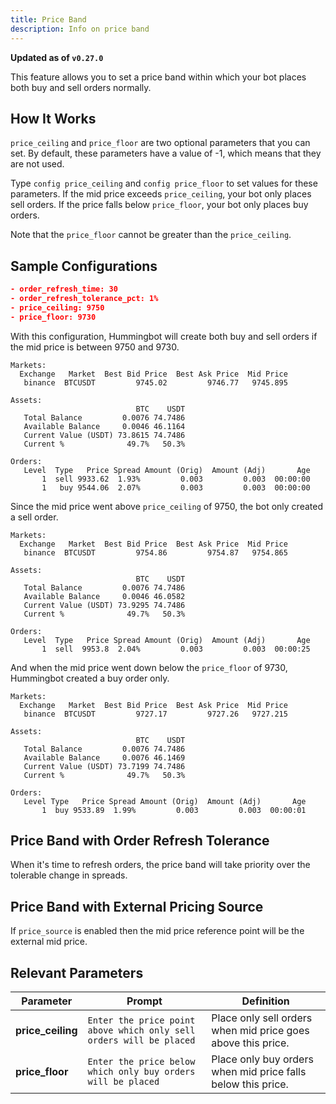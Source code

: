 ```yaml
---
title: Price Band
description: Info on price band
---
```


**Updated as of `v0.27.0`**

This feature allows you to set a price band within which your bot places both buy and sell orders normally.

## How It Works

`price_ceiling` and `price_floor` are two optional parameters that you can set. By default, these parameters have a value of -1, which means that they are not used.

Type `config price_ceiling` and `config price_floor` to set values for these parameters. If the mid price exceeds `price_ceiling`, your bot only places sell orders. If the price falls below `price_floor`, your bot only places buy orders.

Note that the `price_floor` cannot be greater than the `price_ceiling`.

## Sample Configurations

```json
- order_refresh_time: 30
- order_refresh_tolerance_pct: 1%
- price_ceiling: 9750
- price_floor: 9730
```

With this configuration, Hummingbot will create both buy and sell orders if the mid price is between 9750 and 9730.

```
Markets:
  Exchange   Market  Best Bid Price  Best Ask Price  Mid Price
   binance  BTCUSDT         9745.02         9746.77   9745.895

Assets:
                            BTC    USDT
   Total Balance         0.0076 74.7486
   Available Balance     0.0046 46.1164
   Current Value (USDT) 73.8615 74.7486
   Current %              49.7%   50.3%

Orders:
   Level  Type   Price Spread Amount (Orig)  Amount (Adj)       Age
       1  sell 9933.62  1.93%         0.003         0.003  00:00:00
       1   buy 9544.06  2.07%         0.003         0.003  00:00:00
```

Since the mid price went above `price_ceiling` of 9750, the bot only created a sell order.

```
Markets:
  Exchange   Market  Best Bid Price  Best Ask Price  Mid Price
   binance  BTCUSDT         9754.86         9754.87   9754.865

Assets:
                            BTC    USDT
   Total Balance         0.0076 74.7486
   Available Balance     0.0046 46.0582
   Current Value (USDT) 73.9295 74.7486
   Current %              49.7%   50.3%

Orders:
   Level  Type   Price Spread Amount (Orig)  Amount (Adj)       Age
       1  sell  9953.8  2.04%         0.003         0.003  00:00:25
```

And when the mid price went down below the `price_floor` of 9730, Hummingbot created a buy order only.

```
Markets:
  Exchange   Market  Best Bid Price  Best Ask Price  Mid Price
   binance  BTCUSDT         9727.17         9727.26   9727.215

Assets:
                            BTC    USDT
   Total Balance         0.0076 74.7486
   Available Balance     0.0076 46.1469
   Current Value (USDT) 73.7199 74.7486
   Current %              49.7%   50.3%

Orders:
   Level Type   Price Spread Amount (Orig)  Amount (Adj)       Age
       1  buy 9533.89  1.99%         0.003         0.003  00:00:01
```

## Price Band with Order Refresh Tolerance

When it's time to refresh orders, the price band will take priority over the tolerable change in spreads.

## Price Band with External Pricing Source

If `price_source` is enabled then the mid price reference point will be the external mid price.

## Relevant Parameters

| Parameter         | Prompt                                                              | Definition                                                   |
| ----------------- | ------------------------------------------------------------------- | ------------------------------------------------------------ |
| **price_ceiling** | `Enter the price point above which only sell orders will be placed` | Place only sell orders when mid price goes above this price. |
| **price_floor**   | `Enter the price below which only buy orders will be placed`        | Place only buy orders when mid price falls below this price. |
